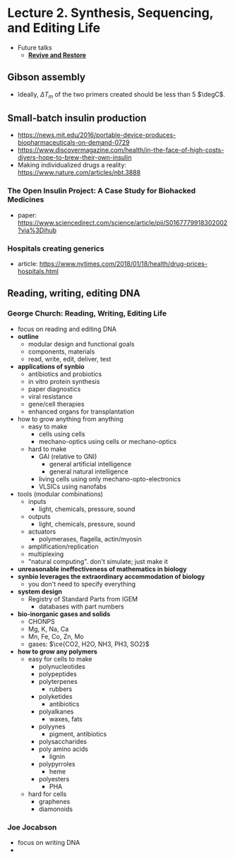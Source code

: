 # Lecture 2. Synthesis, Sequencing, and Editing Life

- Future talks
  - [**Revive and Restore**](https://reviverestore.org/)

## Gibson assembly
- Ideally, $\Delta T_m$ of the two primers created should be less than 5 $\degC$.

## Small-batch insulin production
- https://news.mit.edu/2016/portable-device-produces-biopharmaceuticals-on-demand-0729
- https://www.discovermagazine.com/health/in-the-face-of-high-costs-diyers-hope-to-brew-their-own-insulin
- Making individualized drugs a reality: https://www.nature.com/articles/nbt.3888

### The Open Insulin Project: A Case Study for Biohacked Medicines
- paper: https://www.sciencedirect.com/science/article/pii/S0167779918302002?via%3Dihub

### Hospitals creating generics
- article: https://www.nytimes.com/2018/01/18/health/drug-prices-hospitals.html

## Reading, writing, editing DNA

### George Church: Reading, Writing, Editing Life
- focus on reading and editing DNA
- **outline**
  - modular design and functional goals
  - components, materials
  - read, write, edit, deliver, test
- **applications of synbio**
  - antibiotics and probiotics
  - in vitro protein synthesis
  - paper diagnostics
  - viral resistance
  - gene/cell therapies
  - enhanced organs for transplantation
- how to grow anything from anything
  - easy to make
    - cells using cells
    - mechano-optics using cells or mechano-optics
  - hard to make
    - GAI (relative to GNI)
      - general artificial intelligence
      - general natural intelligence
    - living cells using only mechano-opto-electronics
    - VLSICs using nanofabs
- tools (modular combinations)
  - inputs
    - light, chemicals, pressure, sound
  - outputs
    - light, chemicals, pressure, sound
  - actuators
    - polymerases, flagella, actin/myosin
  - amplification/replication
  - multiplexing
  - "natural computing". don't simulate; just make it
- **unreasonable ineffectiveness of mathematics in biology**
- **synbio leverages the extraordinary accommodation of biology**
  - you don't need to specify everything
- **system design**
  - Registry of Standard Parts from IGEM
    - databases with part numbers
- **bio-inorganic gases and solids**
  - CHONPS
  - Mg, K, Na, Ca
  - Mn, Fe, Co, Zn, Mo
  - gases: $\ce{CO2, H2O, NH3, PH3, SO2}$
- **how to grow any polymers**
  - easy for cells to make
    - polynucleotides
    - polypeptides
    - polyterpenes
      - rubbers
    - polyketides
      - antibiotics
    - polyalkanes
      - waxes, fats
    - polyynes
      - pigment, antibiotics
    - polysaccharides
    - poly amino acids
      - lignin
    - polypyrroles
      - heme
    - polyesters
      - PHA
  - hard for cells
    - graphenes
    - diamonoids

### Joe Jocabson
- focus on writing DNA
- 